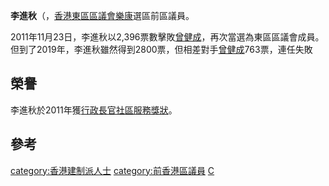 {{Infobox officeholder
| name               = 李進秋
| native_name        = Jenny Chun-chau LI
| native_name_lang   = en
| image              = 
| imagesize          = 
| caption            = 
|order1        = 
|office1             = <!-- 注释出：[[File:Emblem_of_Eastern_District,_Hong_Kong.svg|20px]] --> [[東區區議會|東區區議會]]議員（[[樂康_(選區)|樂康]]選區）
|period1             = 2012年－2019年
|term_end1     = 
|predecessor1  = [[曾健成|曾健成]]
|successor1    = 
| birth_place        = 
| death_date         = 
| death_place        = 
| restingplace       = 
| restingplacecoordinates = 
| birthname          = 
| nationality        = 
| party              ={{NONP}}
| otherparty         = 
| spouse             = 
| partner            = 
| relations          = 
| parents            = 
| residence          = [https://www.gld.gov.hk/egazette/pdf/20151940e/cgn20151940100.pdf 憲報號外第19卷第40期]，香港政府</ref>
| alma_mater         = 
| occupation         = 
}}
'''李進秋'''（{{lang-en|Jenny Li Chun-chau}}，[[香港|香港]][[東區區議會|東區區議會]][[樂康_(選區)|樂康]]選區前區議員。

2011年11月23日，李進秋以2,396票數擊敗[[曾健成|曾健成]]，再次當選為東區區議會成員。但到了2019年，李進秋雖然得到2800票，但相差對手[[曾健成|曾健成]]763票，連任失敗

==榮譽==
李進秋於2011年獲[[行政長官社區服務獎狀|行政長官社區服務獎狀]]。

== 參考 ==
{{reflist}}

[[category:香港建制派人士|category:香港建制派人士]]
[[category:前香港區議員|category:前香港區議員]]
[[category:李姓|C]]